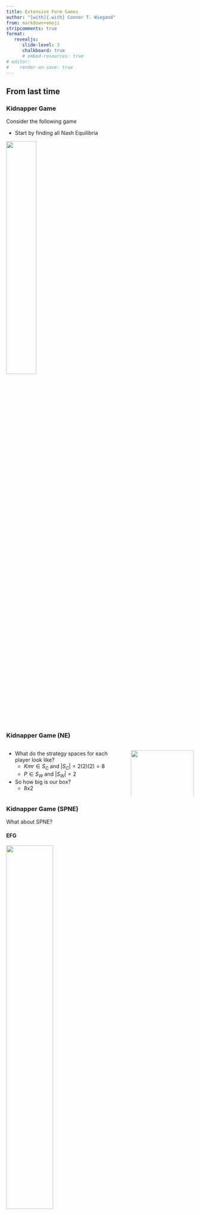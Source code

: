 ```yaml
---
title: Extensive Form Games
author: "[with]{.with} Connor T. Wiegand"
from: markdown+emoji
stripcomments: true
format: 
   revealjs:
      slide-level: 3
      chalkboard: true
      # embed-resources: true
# editor:
#    render-on-save: true
---
```



## From last time 

### Kidnapper Game

Consider the following game

- Start by finding all Nash Equilibria

![](imgs/kdnp_fi_.png){width=40%}

### Kidnapper Game (NE)

:::::{.columns}

::::{.column width=65%}
- What do the strategy spaces for each player look like?
   - $Kmr\in S_C$ and $|S_{C}|=2(2)(2)=8$
   - $P\in S_W$ and $|S_W|=2$

- So how big is our box?
   - 8x2
::::

::::{.column width=35%}

:::{.r-stack}
![](imgs/kdnp_fi_sfg.png){.fragment .fade-in-then-out fig-align="right" width=100%}

![](imgs/kdnp_fi_sfg__solved.png){.fragment fig-align="right" width=100%}
:::
::::

:::::

### Kidnapper Game (SPNE)

What about SPNE?


:::{.panel-tabset}

#### EFG

![](imgs/kdnp_fi_.png){width=50%}


#### SPNE

![In the last stage of the game, the criminal will release if they are paid, and murder otherwise. Given this, the Wife will choose to Pay since 3>2. Therefore, in the first stage of the game, the Criminal is comparing 3 to 5 and decides to Kidnap because 5>3](imgs/kdnp_fi__spne.png){width=45%}

:::

### The Centipede Game (Rules)

[Start]{.ul}

- Pot A has $2, pot B has $0
   - Throughout the game, players take turns playing "end" or "continue"

   - Playing "end" ends the game, and both players get all of the money in the pot they are holding

   - Playing "continue" adds $1 to each pot and both players swap pots

   - The total pool of money is $200. If both pots have $\ge \$99$ and the game continues, then both players receive $100 and the game ends

### The Centipede Game (E.F.)

Here is the previous game in extensive form

- Any Predictions?

- Where would you end?

![](imgs/centipede.png){width=40%}

### The Centipede Game (Analysis)

- In the last stage of the game, player 2 chooses to [end]{.pl2} rather than [continue]{.pl2} to get the extra dollar

- Knowing that player 2 will do this, player 1 will end the game a round early, yielding $(100, 98)$

- ...but player 2 can reason to this point^[common knowledge of sequential rationality], so they will end a round before that

- But what does player 1 do before this?

. . . 

![](imgs/and-the-next-day.gif){.absolute right=30 bottom=80 width=40%}


### The Centipede Game

- We continue this line of thought alllll the way back up the game 'tree'

- The result from backward induction is that player 1 ends the game on their first move

- This sort of phenomenon is commonly known as [**unravelling**]{.hi}

## Midterm Prep


###



###



###


###



###



###


###



###



###






## Appendix


### Kidnapper Game w/ Imperfect Info.

Consider the following variant on the kidnapping game
- How many subgames are there?

![](imgs/kdnp_ii_.png){width=50%}

### Kidnapper Game w/ Imperfect Info. (Subgames)

:::::{.columns}

::::{.column width=55%}
- Only 2 subgames^[recall that we can't break up information sets]

- Let's first consider the only _proper_ subgame
   - We have to be careful about whose payoffs are whose
::::

::::{.column width=45%}
:::{.panel-tabset}

#### SGs
![](imgs/kdnp_ii_sgs.png){width=100%}

#### SG 1

![](imgs/kdnp_ii_sgp.png){width=100%}

:::
::::
:::::


### Quick Aside

:::::{.columns}

::::{.column width=55%}
- In [SG 1]{.hi}, each player has 2 strategies
   - neither player knows other's move before they make their own

- In [Aside]{.hi}, I have switched the Criminal and Wife
   - and, since I'm using colors, I could switch the order payoffs in either one of these diagrams^[as long as we make sure the structure of the game is still preserved -- e.g., the same players have the same payoffs]

- Keeping track of payoffs, how does the Normal Form representation of each of these Extensive Form games differ?
   - They don't!

- Takeaway?
   - EFGs with imperfect information capture elements of simultaneous-move play

::::

::::{.column width=45%}
:::{.panel-tabset}

#### SG 1

![](imgs/kdnp_ii_sgp.png){width=100%}

#### Aside
![](imgs/aside.png){width=100%}

#### NF
![](imgs/kdnp_ii_sg_nf.png){width=100%}

:::
::::
:::::

### Kidnapper Game w/ Imperfect Info. (NE)

:::::{.columns}

::::{.column width=55%}
- Let's first consider the only _proper_ subgame

- What are the NE?
   - $(m, NP)$
::::

::::{.column width=45%}
:::{.panel-tabset}
#### SG 1

![](imgs/kdnp_ii_sgp.png){width=100%}

#### NF
![](imgs/kdnp_ii_sg_nf.png){width=100%}

#### NE
![](imgs/kdnp_ii_sg_nf__solved.png){width=100%}

:::
::::
:::::


### Kidnapper Game w/ Imperfect Info. (Finish)

- See captions for details

:::{.panel-tabset}
#### OG

![Original Game](imgs/kdnp_ii_.png){width=45%}

#### Replace SG
![Let's replace the proper subgame with it's normal form representation](imgs/kdnp_ii_comb.png){width=45%}

#### SG NE
![We can solve that!](imgs/kdnp_ii_sg_nf__solved.png){width=45%}

#### Replace payoff
![So: let's replace NFG in the game tree with the NE outcome we just found](imgs/kdnp_ii_reduced.png){width=40%}

#### Last Step
![Now the Criminal Faces a simple decision](imgs/kdnp_ii_reduced__solved.png){width=40%}

#### Altogether
![Put it all together...The husband lives!!!](imgs/kdnp_ii_full_spne.png){width=45%}

:::
